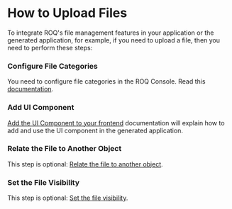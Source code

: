 
# How to Upload Files

To integrate ROQ's file management features in your application or the generated application, for example, if you need to upload a file, then you need to perform these steps:

<Steps>

### Configure File Categories

You need to configure file categories in the ROQ Console. Read this [documentation](/files/tutorials/configure-file-categories).

### Add UI Component

[Add the UI Component to your frontend](/files/tutorials/add-ui-component) documentation will explain how to add and use the UI component in the generated application.

### Relate the File to Another Object

This step is optional: [Relate the file to another object](/files/tutorials/relate-file-to-another-object).

### Set the File Visibility

This step is optional: [Set the file visibility](/files/tutorials/file-visibility).

</Steps>



